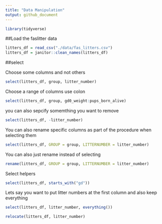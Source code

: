 ```yaml
---
title: "Data Manipulation"
output: github_document
---
```


```r
library(tidyverse)
```

##Load the faslitter data

```r
litters_df = read_csv("./data/fas_litters.csv")
litters_df = janitor::clean_names(litters_df)
```

##select

Choose some columns and not others

```r
select(litters_df, group, litter_number)
```

Choose a range of columns use colon
```r
select(litters_df, group, gd0_weight:pups_born_alive)
```

you can also sepcify somemthing you want to remove
```r
select(litters_df, -litter_number)
```


You can also rename specific columns as part of the procedure when selecting them
```r
select(litters_df, GROUP = group, LITTERNUMBER = litter_number)
```

You can also just rename instead of selecting
```r
rename(litters_df, GROUP = group, LITTERNUMBER = litter_number)
```



Select helpers
```r
select(litters_df, starts_with("gd"))
```

Lets say you want to put litter numbers at the first column and also keep everything
```r
select(litters_df, litter_number, everything())
```

```r
relocate(litters_df, litter_number)
```